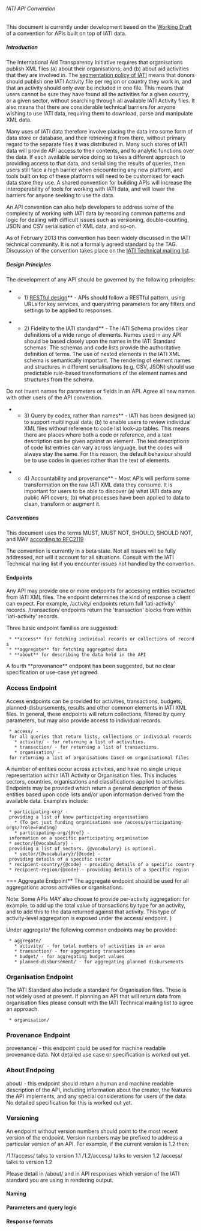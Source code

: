 ====== IATI API Convention ======

This document is currently under development based on the [[https://docs.google.com/document/d/1gxvmYZSDXBTSMAU16bxfFd-hn1lYVY1c2olkXbuPBj4/edit|Working Draft]] of a convention for APIs built on top of IATI data. 

===== Introduction =====
The International Aid Transparency Initiative requires that organisations publish XML files (a) about their organisations; and (b) about aid activities that they are involved in. The [[http://iatistandard.org/guides/data-considerations/segmenting-your-data|segmentation policy of IATI]] means that donors should publish one IATI Activity file per region or country they work in, and that an activity should only ever be included in one file. This means that users cannot be sure they have found all the activities for a given country, or a given sector, without searching through all available IATI Activity files. It also means that there are considerable technical barriers for anyone wishing to use IATI data, requiring them to download, parse and manipulate XML data. 

Many uses of IATI data therefore involve placing the data into some form of data store or database, and their retrieving it from there, without primary regard to the separate files it was distributed in. Many such stores of IATI data will provide API access to their contents, and to analytic functions over the data. If each available service doing so takes a different approach to providing access to that data, and serialising the results of queries, then users still face a high barrier when encountering any new platform, and tools built on top of these platforms will need to be customised for each data store they use. A shared convention for building APIs  will increase the interoperability of tools for working with IATI data, and will lower the barriers for anyone seeking to use the data. 

An API convention can also help developers to address some of the complexity of working with IATI data by recording common patterns and logic for dealing with difficult issues such as versioning, double-counting, JSON and CSV serialisation of XML data, and so-on. 

As of February 2013 this convention has been widely discussed in the IATI technical community. It is not a formally agreed standard by the TAG. Discussion of the convention takes place on the [[community:mailing list|IATI Technical mailing list]].

===== Design Principles =====
The development of any API should be governed by the following principles:

**1) [[wp>Representational_state_transfer|RESTful design]]** - APIs should follow a RESTful pattern, using URLs for key services, and querystring parameters for any filters and settings to be applied to responses. 

**2) Fidelity to the IATI standard** - The IATI Schema provides clear definitions of a wide range of elements. Names used in any API should be based closely upon the names in the IATI Standard schemas. The schemas and code lists provide the authoritative definition of terms. The use of nested elements in the IATI XML schema is semantically important. The rendering of element names and structures in different serialisations (e.g. CSV, JSON) should use predictable rule-based transformations of the element names and structures from the schema. 

Do not invent names for parameters or fields in an API. Agree all new names with other users of the API convention.

**3) Query by codes, rather than names** - IATI has been designed (a) to support multilingual data; (b) to enable users to review individual XML files without reference to code list look-up tables. This means there are places where both a code or reference, and a text description can be given against an element. The text descriptions of code list entries can vary across language, but the codes will always stay the same. For this reason, the default behaviour should be to use codes in queries rather than the text of elements. 

**4) Accountability and provenance** - Most APIs will perform some transformation on the raw IATI XML data they consume. It is important for users to be able to discover (a) what IATI data any public API covers; (b) what processes have been applied to data to clean, transform or augment it. 

===== Conventions ===== 

<note tip>This document uses the terms MUST, MUST NOT, SHOULD, SHOULD NOT, and MAY [[http://www.ietf.org/rfc/rfc2119.txt|according to RFC2119]]</note>

<note warning>The convention is currently in a beta state. Not all issues will be fully addressed, not will it account for all situations. Consult with the IATI Technical mailing list if you encounter issues not handled by the convention.</note>

==== Endpoints ====
Any API may provide one or more endpoints for accessing entities extracted from IATI XML files. The endpoint determines the kind of response a client can expect. For example, /activity/ endpoints return full 'iati-activity' records. /transaction/ endpoints return the 'transaction' blocks from within 'iati-activity' records. 

Three basic endpoint families are suggested:
  * **access** for fetching individual records or collections of records
  * **aggregate** for fetching aggregated data 
  * **about** for describing the data held in the API

A fourth **provenance** endpoint has been suggested, but no clear specification or use-case yet agreed. 

=== Access Endpoint ===
Access endpoints can be provided for activities, transactions, budgets, planned-disbursements, results and other common elements in IATI XML files. In general, these endpoints will return collections, filtered by query parameters, but may also provide access to individual records. 

  * access/ - for all queries that return lists, collections or individual records 
    * activity/ - for returning a list of activities. 
    * transaction/ - for returning a list of transactions. 
    * organisation/ - for returning a list of organisations based on organisational files

A number of entities occur across activities, and have no single unique representation within IATI Activity or Organisation files. This includes sectors, countries, organisations and classifications applied to activities. Endpoints may be provided which return a general description of these entities based upon code lists and/or upon information derived from the available data. Examples include:

  * participating-org/ - providing a list of know participating organisations
    * (To get just funding organisations use /access/participating-orgs/?role=Funding)
    * participating-org/{@ref} - information on a specific participating organisation
  * sector/{@vocabulary} - providing a list of sectors. {@vocabulary} is optional.
    * sector/{@vocabulary}/{@code} - providing details of a specific sector
  * recipient-country/{@code} - providing details of a specific country
  * recipient-region/{@code} - providing details of a specific region

=== Aggregate Endpoint**
The aggregate endpoint should be used for all aggregations across activities or organisations. 

<note tip>Note: Some APIs MAY also choose to provide per-activity aggregation: for example, to add up the total value of transactions by type for an activity, and to add this to the data returned against that activity. This type of activity-level aggregation is exposed under the access/ endpoint. )
</note>

Under aggregate/ the following common endpoints may be provided:

  * aggregate/
    * activity/ - for total numbers of activities in an area
    * transaction/ - for aggregating transactions
    * budget/ - for aggregating budget values
    * planned-disbursement/ - for aggregating planned disbursements

=== Organisation Endpoint ===
The IATI Standard also include a standard for Organisation files. These is not widely used at present. If planning an API that will return data from organisation files please consult with the IATI Technical mailing list to agree an approach.

  * organisation/

=== Provenance Endpoint ===
provenance/ - this endpoint could be used for machine readable provenance data. Not detailed use case or specification is worked out yet.

=== About Endpoing ===
about/ - this endpoint should return a human and machine readable description of the API, including information about the creator, the features the API implements, and any special considerations for users of the data. No detailed specification for this is worked out yet. 

=== Versioning ===

An endpoint without version numbers should point to the most recent version of the endpoint. Version numbers may be prefixed to address a particular version of an API. For example, if the current version is 1.2 then:

/1.1/access/ talks to version 1.1
/1.2/access/ talks to version 1.2
/access/ talks to version 1.2 

Please detail in /about/ and in API responses which version of the IATI standard you are using in rendering output. 

==== Naming ====

==== Parameters and query logic ====

==== Response formats ====